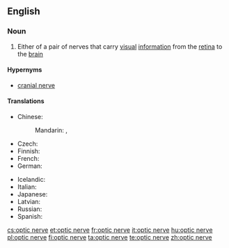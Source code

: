 ==English==

===Noun===
{{wikipedia}}
{{en-noun|head=[[optic]] [[nerve]]}}

# {{context|neuroanatomy|lang=en}} Either of a pair of nerves that carry [[visual]] [[information]] from the [[retina]] to the [[brain]]

====Hypernyms====
* [[cranial nerve]]

====Translations====
{{trans-top|nerve}}
* Chinese:
*: Mandarin: {{t|cmn|視神經|sc=Hani}}, {{t|cmn|视神经|tr=shìshénjīng|sc=Hani}}
* Czech: {{t+|cs|zrakový nerv|m}}
* Finnish: {{t-|fi|näköhermo}}
* French: {{t+|fr|nerf optique|m}}
* German: {{t+|de|Sehnerv|m}}
{{trans-mid}}
* Icelandic: {{t+|is|sjóntaug|f}}
* Italian: {{t-|it|nervo ottico|m}}
* Japanese: {{t-|ja|視神経|tr=ししんけい, shishinkei|sc=Jpan}}
* Latvian: {{t-|lv|redzes nervs|m}}
* Russian: {{t-|ru|зрительный нерв|m|tr=zrítelʹnyj nerv|sc=Cyrl}}
* Spanish: {{t+|es|nervio óptico|m}}
{{trans-bottom}}

[[cs:optic nerve]]
[[et:optic nerve]]
[[fr:optic nerve]]
[[it:optic nerve]]
[[hu:optic nerve]]
[[pl:optic nerve]]
[[fi:optic nerve]]
[[ta:optic nerve]]
[[te:optic nerve]]
[[zh:optic nerve]]